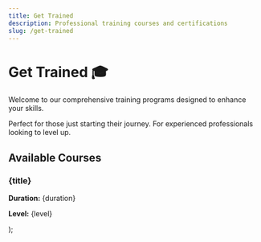 ```yaml
---
title: Get Trained
description: Professional training courses and certifications
slug: /get-trained
---
```



# Get Trained 🎓

Welcome to our comprehensive training programs designed to enhance your skills.

<Tabs>
  <TabItem value="beginner" label="Beginner" default>
    Perfect for those just starting their journey.
  </TabItem>
  <TabItem value="advanced" label="Advanced">
    For experienced professionals looking to level up.
  </TabItem>
</Tabs>

## Available Courses

  <div style={{
    border: '1px solid #ccc',
    borderRadius: '8px',
    padding: '16px',
    margin: '8px 0'
  }}>
    <h3>{title}</h3>
    <p><strong>Duration:</strong> {duration}</p>
    <p><strong>Level:</strong> {level}</p>
  </div>
);

<CourseCard 
  title="Course 1: Fundamentals" 
  duration="4 weeks" 
  level="Beginner" 
/>

<CourseCard 
  title="Course 2: Advanced Topics" 
  duration="6 weeks" 
  level="Advanced" 
/>
